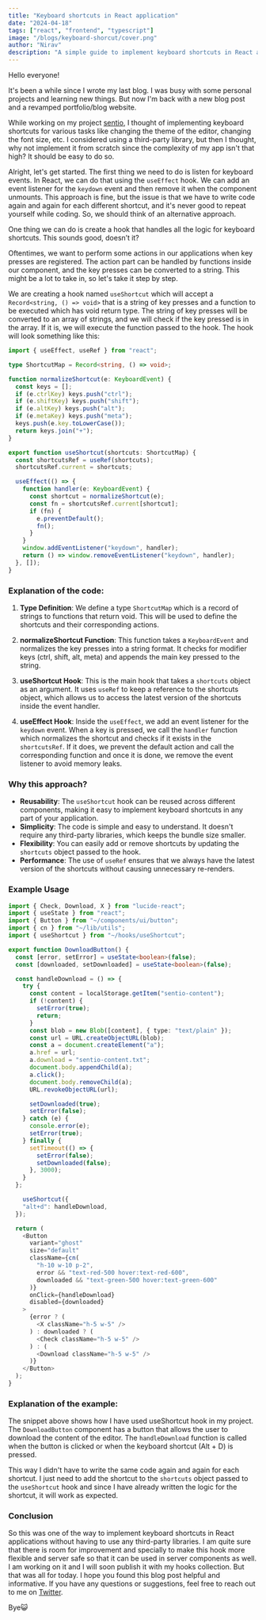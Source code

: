 ```yaml
---
title: "Keyboard shortcuts in React application"
date: "2024-04-18"
tags: ["react", "frontend", "typescript"]
image: "/blogs/keyboard-shorcut/cover.png"
author: "Nirav"
description: "A simple guide to implement keyboard shortcuts in React applications without having to use any third-party libraries."
---
```


Hello everyone!

It's been a while since I wrote my last blog. I was busy with some personal projects and learning new things. But now I'm back with a new blog post and a revamped portfolio/blog website.

While working on my project [sentio](https://sention.ni3rav.me), I thought of implementing keyboard shortcuts for various tasks like changing the theme of the editor, changing the font size, etc. I considered using a third-party library, but then I thought, why not implement it from scratch since the complexity of my app isn't that high? It should be easy to do so.

Alright, let's get started. The first thing we need to do is listen for keyboard events. In React, we can do that using the `useEffect` hook. We can add an event listener for the `keydown` event and then remove it when the component unmounts. This approach is fine, but the issue is that we have to write code again and again for each different shortcut, and it's never good to repeat yourself while coding. So, we should think of an alternative approach.

One thing we can do is create a hook that handles all the logic for keyboard shortcuts. This sounds good, doesn’t it?

Oftentimes, we want to perform some actions in our applications when key presses are registered. The action part can be handled by functions inside our component, and the key presses can be converted to a string. This might be a lot to take in, so let's take it step by step.

We are creating a hook named `useShortcut` which will accept a `Record<string, () => void>` that is a string of key presses and a function to be executed which has void return type. The string of key presses will be converted to an array of strings, and we will check if the key pressed is in the array. If it is, we will execute the function passed to the hook.
The hook will look something like this:

```typescript
import { useEffect, useRef } from "react";

type ShortcutMap = Record<string, () => void>;

function normalizeShortcut(e: KeyboardEvent) {
  const keys = [];
  if (e.ctrlKey) keys.push("ctrl");
  if (e.shiftKey) keys.push("shift");
  if (e.altKey) keys.push("alt");
  if (e.metaKey) keys.push("meta");
  keys.push(e.key.toLowerCase());
  return keys.join("+");
}

export function useShortcut(shortcuts: ShortcutMap) {
  const shortcutsRef = useRef(shortcuts);
  shortcutsRef.current = shortcuts;

  useEffect(() => {
    function handler(e: KeyboardEvent) {
      const shortcut = normalizeShortcut(e);
      const fn = shortcutsRef.current[shortcut];
      if (fn) {
        e.preventDefault();
        fn();
      }
    }
    window.addEventListener("keydown", handler);
    return () => window.removeEventListener("keydown", handler);
  }, []);
}
```

### Explanation of the code:

1. **Type Definition**: We define a type `ShortcutMap` which is a record of strings to functions that return void. This will be used to define the shortcuts and their corresponding actions.

2. **normalizeShortcut Function**: This function takes a `KeyboardEvent` and normalizes the key presses into a string format. It checks for modifier keys (ctrl, shift, alt, meta) and appends the main key pressed to the string.

3. **useShortcut Hook**: This is the main hook that takes a `shortcuts` object as an argument. It uses `useRef` to keep a reference to the shortcuts object, which allows us to access the latest version of the shortcuts inside the event handler.

4. **useEffect Hook**: Inside the `useEffect`, we add an event listener for the `keydown` event. When a key is pressed, we call the `handler` function which normalizes the shortcut and checks if it exists in the `shortcutsRef`. If it does, we prevent the default action and call the corresponding function and once it is done, we remove the event listener to avoid memory leaks.

### Why this approach?

- **Reusability**: The `useShortcut` hook can be reused across different components, making it easy to implement keyboard shortcuts in any part of your application.
- **Simplicity**: The code is simple and easy to understand. It doesn't require any third-party libraries, which keeps the bundle size smaller.
- **Flexibility**: You can easily add or remove shortcuts by updating the `shortcuts` object passed to the hook.
- **Performance**: The use of `useRef` ensures that we always have the latest version of the shortcuts without causing unnecessary re-renders. 

### Example Usage


````typescript
import { Check, Download, X } from "lucide-react";
import { useState } from "react";
import { Button } from "~/components/ui/button";
import { cn } from "~/lib/utils";
import { useShortcut } from "~/hooks/useShortcut";

export function DownloadButton() {
  const [error, setError] = useState<boolean>(false);
  const [downloaded, setDownloaded] = useState<boolean>(false);

  const handleDownload = () => {
    try {
      const content = localStorage.getItem("sentio-content");
      if (!content) {
        setError(true);
        return;
      }
      const blob = new Blob([content], { type: "text/plain" });
      const url = URL.createObjectURL(blob);
      const a = document.createElement("a");
      a.href = url;
      a.download = "sentio-content.txt";
      document.body.appendChild(a);
      a.click();
      document.body.removeChild(a);
      URL.revokeObjectURL(url);

      setDownloaded(true);
      setError(false);
    } catch (e) {
      console.error(e);
      setError(true);
    } finally {
      setTimeout(() => {
        setError(false);
        setDownloaded(false);
      }, 3000);
    }
  };

    useShortcut({
    "alt+d": handleDownload,
  });

  return (
    <Button
      variant="ghost"
      size="default"
      className={cn(
        "h-10 w-10 p-2",
        error && "text-red-500 hover:text-red-600",
        downloaded && "text-green-500 hover:text-green-600"
      )}
      onClick={handleDownload}
      disabled={downloaded}
    >
      {error ? (
        <X className="h-5 w-5" />
      ) : downloaded ? (
        <Check className="h-5 w-5" />
      ) : (
        <Download className="h-5 w-5" />
      )}
    </Button>
  );
}
````

### Explanation of the example:

The snippet above shows how I have used useShortcut hook in my project. The `DownloadButton` component has a button that allows the user to download the content of the editor. The `handleDownload` function is called when the button is clicked or when the keyboard shortcut (Alt + D) is pressed.

This way I didn't have to write the same code again and again for each shortcut. I just need to add the shortcut to the `shortcuts` object passed to the `useShortcut` hook and since I have already written the logic for the shortcut, it will work as expected.

### Conclusion

So this was one of the way to implement keyboard shortcuts in React applications without having to use any third-party libraries. I am quite sure that there is room for improvement and specially to make this hook more flexible and server safe so that it can be used in server components as well. I am working on it and I will soon publish it with my hooks collection. But that was all for today. I hope you found this blog post helpful and informative. If you have any questions or suggestions, feel free to reach out to me on [Twitter](https://twitter.com/ni3rav).

Bye😺
